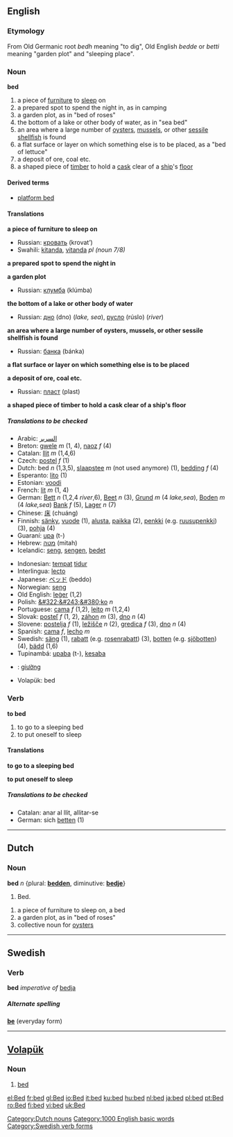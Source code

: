 ==English==
{{rank|copyright|4|late|529|bed|living|view|although}}

=== Etymology ===
From Old Germanic root ''bedh'' meaning "to dig", Old English ''bedde'' or ''betti'' meaning "garden plot" and "sleeping place".

=== Noun ===

'''bed'''

#a piece of [[furniture]] to [[sleep]] on
#a prepared spot to spend the night in, as in camping
#a garden plot, as in "bed of roses"
#the bottom of a lake or other body of water, as in "sea bed"
#an area where a large number of [[oyster]]s, [[mussel]]s, or other [[sessile]] [[shellfish]] is found
#a flat surface or layer on which something else is to be placed, as a "bed of lettuce"
#a deposit of ore, coal etc.
#a shaped piece of [[timber]] to hold a [[cask]] clear of a [[ship]]'s [[floor]]

==== Derived terms ====
*[[platform bed]]

==== Translations ====
'''a piece of furniture to sleep on'''
{{top}}

{{mid}}
*Russian: [[кровать]] (krovat’) {{f}}
*Swahili: [[kitanda]], [[vitanda]] ''pl (noun 7/8)''
{{bottom}}

'''a prepared spot to spend the night in'''
{{top}}

{{mid}}

{{bottom}}

'''a garden plot'''
{{top}}

{{mid}}
*Russian: [[клумба]] (klúmba) {{f}}
{{bottom}}

'''the bottom of a lake or other body of water'''
{{top}}

{{mid}}
*Russian: [[дно]] (dno) {{n}} (''lake, sea''), [[русло]] (rúslo) {{n}} (''river'')
{{bottom}}

'''an area where a large number of oysters, mussels, or other sessile shellfish is found'''
{{top}}

{{mid}}
*Russian: [[банка]] (bánka) {{f}}
{{bottom}}

'''a flat surface or layer on which something else is to be placed'''
{{top}}

{{mid}}

{{bottom}}

'''a deposit of ore, coal etc.'''
{{top}}

{{mid}}
*Russian: [[пласт]] (plast) {{m}}
{{bottom}}

'''a shaped piece of timber to hold a cask clear of a ship's floor'''
{{top}}

{{mid}}

{{bottom}}

=====Translations to be checked=====
<!--Remove this section once all of the translations below have been moved into the tables above.-->
{{checktrans}}

{{top}}
*Arabic: [[السرير]]
*Breton: [[gwele]] ''m'' (1, 4), [[naoz]] ''f'' (4)
*Catalan: [[llit]] ''m'' (1,4,6)
*Czech: [[postel]] ''f'' (1)
*Dutch: bed ''n'' (1,3,5), [[slaapstee]] ''m'' (not used anymore) (1), [[bedding]] ''f'' (4)
*Esperanto: [[lito]] (1)
*Estonian: [[voodi]]
*French: [[lit]] ''m'' (1, 4)
*German: [[Bett]] ''n'' (1,2,4 ''river'',6), [[Beet]] ''n'' (3), [[Grund]] ''m'' (4 ''lake,sea''), [[Boden]] ''m'' (4 ''lake,sea'') [[Bank]] ''f'' (5), [[Lager]] ''n'' (7)
*Chinese: [[床]] (chuáng)
*Finnish: [[sänky]], [[vuode]] (1), [[alusta]], [[paikka]] (2), [[penkki]] (e.g. [[ruusupenkki]]) (3), [[pohja]] (4)
*Guaraní: [[upa]] (t-)
*Hebrew: [[מטה]] (mitah)
*Icelandic: [[seng]], [[sengen]], [[bedet]] 
{{mid}}
*Indonesian: [[tempat]] [[tidur]]
*Interlingua: [[lecto]]
*Japanese: [[ベッド]] (beddo)
*Norwegian: [[seng]] {{c}}
*Old English: [[leger#Old English|leġer]] (1,2)
*Polish: [[&#322;&#243;&#380;ko]] ''n''
*Portuguese: [[cama]] ''f'' (1,2), [[leito]] ''m'' (1,2,4)
*Slovak: [[posteľ]] ''f'' (1, 2), [[záhon]] ''m'' (3), [[dno]] ''n'' (4)
*Slovene: [[postelja]] ''f'' (1), [[ležišče]] ''n'' (2), [[gredica]] ''f'' (3), [[dno]] ''n'' (4)
*Spanish: [[cama]] ''f'', [[lecho]] ''m''
*Swedish: [[säng]] (1), [[rabatt]] (e.g. [[rosenrabatt]]) (3), [[botten]] (e.g. [[sjöbotten]]) (4), [[bädd]] (1,6)
*Tupinambá: [[upaba]] (t-), [[kesaba]]
*{{vi}}: [[giường]]
*Volapük: bed
{{bottom}}

=== Verb ===

'''to bed'''

#to go to a sleeping bed
#to put oneself to sleep

====Translations====
'''to go to a sleeping bed'''
{{top}}

{{mid}}

{{bottom}}

'''to put oneself to sleep'''
{{top}}

{{mid}}

{{bottom}}


=====Translations to be checked=====
<!--Remove this section once all of the translations below have been moved into the tables above.-->
{{checktrans}}

*Catalan: anar al llit, allitar-se
*German: sich [[betten]] (1)

----

==Dutch==
===Noun===
'''bed''' ''n'' {plural: '''[[bedden]]''', diminutive: '''[[bedje]]'''}
#Bed.

#a piece of furniture to sleep on, a bed
#a garden plot, as in "bed of roses"
#collective noun for [[oyster]]s

[[Category:Dutch nouns]]
----

== Swedish ==
=== Verb ===
'''bed''' ''imperative of'' [[bedja]]

=====Alternate spelling=====
'''[[be]]''' (everyday form)
----

== [[Volapük]] ==
===  Noun === 
# [[bed]]


[[Category:1000 English basic words]]
[[Category:Swedish verb forms]]

{{TOW}}

[[el:Bed]]
[[fr:bed]]
[[gl:Bed]]
[[io:Bed]]
[[it:bed]]
[[ku:bed]]
[[hu:bed]]
[[nl:bed]]
[[ja:bed]]
[[pl:bed]]
[[pt:Bed]]
[[ro:Bed]]
[[fi:bed]]
[[vi:bed]]
[[uk:Bed]]